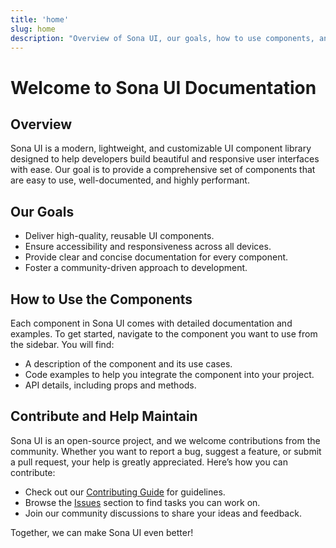 ```yaml
---
title: 'home'
slug: home
description: "Overview of Sona UI, our goals, how to use components, and how to contribute."
---
```


# Welcome to Sona UI Documentation

## Overview

Sona UI is a modern, lightweight, and customizable UI component library designed to help developers build beautiful and responsive user interfaces with ease. Our goal is to provide a comprehensive set of components that are easy to use, well-documented, and highly performant.

## Our Goals

- Deliver high-quality, reusable UI components.
- Ensure accessibility and responsiveness across all devices.
- Provide clear and concise documentation for every component.
- Foster a community-driven approach to development.

## How to Use the Components

Each component in Sona UI comes with detailed documentation and examples. To get started, navigate to the component you want to use from the sidebar. You will find:

- A description of the component and its use cases.
- Code examples to help you integrate the component into your project.
- API details, including props and methods.

## Contribute and Help Maintain

Sona UI is an open-source project, and we welcome contributions from the community. Whether you want to report a bug, suggest a feature, or submit a pull request, your help is greatly appreciated. Here’s how you can contribute:

- Check out our [Contributing Guide](/contributing) for guidelines.
- Browse the [Issues](/issues) section to find tasks you can work on.
- Join our community discussions to share your ideas and feedback.

Together, we can make Sona UI even better!

